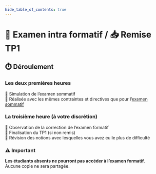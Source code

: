 ```yaml
---
hide_table_of_contents: true
---
```


# 📝 Examen intra formatif / 📥 Remise TP1


## ⏱️ Déroulement
### **Les deux premières heures**

🔹 Simulation de l’examen sommatif \
🔹 Réalisée avec les mêmes contraintes et directives que pour l’[examen sommatif](/cours/rencontre8)

### **La troisième heure** (à votre discrétion)

🔸 Observation de la correction de l’examen formatif \
🔸 Finalisation du TP1 (si non remis) \
🔸 Révision des notions avec lesquelles vous avez eu le plus de difficulté

### ⚠️ Important
**Les étudiants absents ne pourront pas accéder à l’examen formatif.** \
Aucune copie ne sera partagée.


